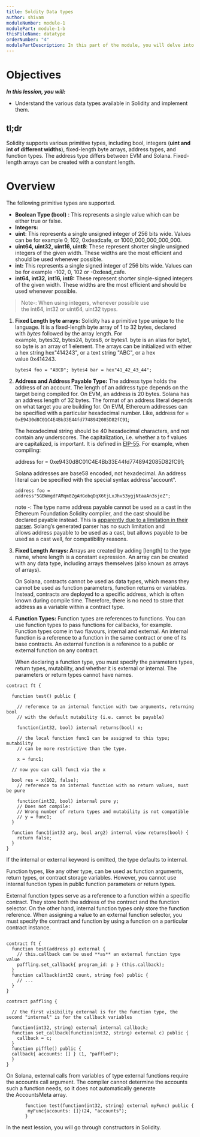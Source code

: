 ```yaml
---
title: Soldity Data types
author: shivam
moduleNumber: module-1
modulePart: module-1-b
thisFileName: datatype
orderNumber: "4"
modulePartDescription: In this part of the module, you will delve into the basics of the Solidity programming language, which is used for building Solana programs. You will take a deep dive into foundational Solidity for solana concepts.
---
```


# Objectives

*************************In this lession, you will:*************************

- Understand the various data types available in Solidity and implement them.

## tl;dr

Solidity supports various primitive types, including bool, integers (**uint and int of different widths**), fixed-length byte arrays, address types, and function types. The address type differs between EVM and Solana. Fixed-length arrays can be created with a constant length.

# Overview

The following primitive types are supported.

- **Boolean Type (bool)** : This represents a single value which can be either true or false.
- **Integers:**
- **uint**: This represents a single unsigned integer of 256 bits wide. Values can be for example 0, 102, 0xdeadcafe, or 1000_000_000_000_000.
- **uint64, uint32, uint16, uint8**: These represent shorter single unsigned integers of the given width. These widths are the most efficient and should be used whenever possible.
- **int:** This represents a single signed integer of 256 bits wide. Values can be for example -102, 0, 102 or -0xdead_cafe.
- **int64, int32, int16, int8:** These represent shorter single-signed integers of the given width. These widths are the most efficient and should be used whenever possible.

> Note-: When using integers, whenever possible use the int64, int32 or uint64, uint32 types.

1. **Fixed Length byte arrays:** Solidity has a primitive type unique to the language. It is a fixed-length byte array of 1 to 32 bytes, declared with *bytes* followed by the array length. For example, bytes32, bytes24, bytes8, or bytes1. byte is an alias for byte1, so byte is an array of 1 element. The arrays can be initialized with either a hex string hex"414243", or a text string "ABC", or a hex value 0x414243.
   ```Solidity
   bytes4 foo = "ABCD"; bytes4 bar = hex"41_42_43_44";
   ```
2. **Address and Address Payable Type:** The address type holds the address of an account. The length of an address type depends on the target being compiled for. On EVM, an address is 20 bytes. Solana has an address length of 32 bytes. The format of an address literal depends on what target you are building for. On EVM, Ethereum addresses can be specified with a particular hexadecimal number. Like, address for = `0xE9430d8C01C4E4Bb33E44fd7748942085D82fC91`;

   The hexadecimal string should be 40 hexadecimal characters, and not contain any underscores. The capitalization, i.e. whether a to f values are capitalized, is important. It is defined in [EIP-55](https://github.com/ethereum/EIPs/blob/master/EIPS/eip-55.md). For example, when compiling:

   address for = 0xe9430d8C01C4E4Bb33E44fd7748942085D82fC91;

   Solana addresses are base58 encoded, not hexadecimal. An address literal can be specified with the special syntax address"account".

   ```Soldity
   address foo = address"5GBWmgdFAMqm8ZgAHGobqDqX6tjLxJhv53ygjNtaaAn3sjeZ";
   ```

   note -: The type name address payable cannot be used as a cast in the Ethereum Foundation Solidity compiler, and the cast should be declared payable instead. This is [apparently due to a limitation in their parser](https://github.com/ethereum/solidity/pull/4926#discussion_r216586365). Solang’s generated parser has no such limitation and allows address payable to be used as a cast, but allows payable to be used as a cast well, for compatibility reasons.

3. **Fixed Length Arrays: A**rrays are created by adding [length] to the type name, where length is a constant expression. An array can be created with any data type, including arrays themselves (also known as arrays of arrays).

   On Solana, contracts cannot be used as data types, which means they cannot be used as function parameters, function returns or variables. Instead, contracts are deployed to a specific address, which is often known during compile time. Therefore, there is no need to store that address as a variable within a contract type.

4. **Function Types:** Function types are references to functions. You can use function types to pass functions for callbacks, for example. Function types come in two flavours, internal and external. An internal function is a reference to a function in the same contract or one of its base contracts. An external function is a reference to a public or external function on any contract.

   When declaring a function type, you must specify the parameters types, return types, mutability, and whether it is external or internal. The parameters or return types cannot have names.

```Solidity
contract ft {

  function test() public {

    // reference to an internal function with two arguments, returning bool
    // with the default mutability (i.e. cannot be payable)

    function(int32, bool) internal returns(bool) x;

    // the local function func1 can be assigned to this type; mutability
    // can be more restrictive than the type.

    x = func1;

  // now you can call func1 via the x

  bool res = x(102, false);
    // reference to an internal function with no return values, must be pure

    function(int32, bool) internal pure y;
    // Does not compile:
    // Wrong number of return types and mutability is not compatible
    // y = func1;
  }

  function func1(int32 arg, bool arg2) internal view returns(bool) {
    return false;
  }
}
```

If the internal or external keyword is omitted, the type defaults to internal.

Function types, like any other type, can be used as function arguments, return types, or contract storage variables. However, you cannot use internal function types in public function parameters or return types.

External function types serve as a reference to a function within a specific contract. They store both the address of the contract and the function selector. On the other hand, internal function types only store the function reference. When assigning a value to an external function selector, you must specify the contract and function by using a function on a particular contract instance.

```Solidity

contract ft {
  function test(address p) external {
    // this.callback can be used **as** an external function type value
    paffling.set_callback{ program_id: p } (this.callback);
  }
  function callback(int32 count, string foo) public {
    // ...
  }
}

contract paffling {

  // the first visibility external is for the function type, the second "internal" is for the callback variables

  function(int32, string) external internal callback;
  function set_callback(function(int32, string) external c) public {
    callback = c;
  }
  function piffle() public {
  callback{ accounts: [] } (1, "paffled");
  }
}
```

On Solana, external calls from variables of type external functions require the accounts call argument. The compiler cannot determine the accounts such a function needs, so it does not automatically generate the AccountsMeta array.

```Solidity
       function test(function(int32, string) external myFunc) public {
        myFunc{accounts: []}(24, "accounts");
       }
```

In the next lession, you will go through constructors in Solidity.
